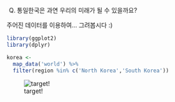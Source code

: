 Q) 통일한국은 과연 우리의 미래가 될 수 있을까요?

주어진 데이터를 이용하여... 그려봅시다 :)

```r
library(ggplot2)
library(dplyr)

korea <-
  map_data('world') %>% 
  filter(region %in% c('North Korea','South Korea'))
```

![target!](Korea_20180427_result.PNG)
